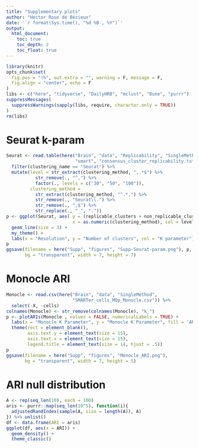 ```yaml
---
title: "Supplementary plots"
author: "Hector Roux de Bézieux"
date: '`r format(Sys.time(), "%d %B , %Y")`'
output:
  html_document:
    toc: true
    toc_depth: 2
    toc_float: true
---
```


```r
library(knitr)
opts_chunk$set(
  fig.pos = "!h", out.extra = "", warning = F, message = F,
  fig.align = "center", echo = F
)
libs <- c("here", "tidyverse", "DailyHRB", "mclust", "Dune", "purrr")
suppressMessages(
  suppressWarnings(sapply(libs, require, character.only = TRUE))
)
rm(libs)
```

# Seurat k-param

```r
Seurat <- read.table(here("Brain", "data", "Replicability", "SingleMethod",
                          "smart", "consensus_cluster_replicability.txt")) %>% 
  filter(clustering_name == "Seurat") %>%
  mutate(level = str_extract(clustering_method, ",.*$") %>%
           str_remove(., "^,") %>%
           factor(., levels = c("30", "50", "100")),
         clustering_method = 
           str_extract(clustering_method, "^.*,") %>%
           str_remove(., "Seurat\\.") %>%
           str_remove(., ",$") %>%
           str_replace(., "_", "."))
p <- ggplot(Seurat, aes( y = (replicable_clusters + non_replicable_clusters) / 2,
                         x = as.numeric(clustering_method), col = level)) +
  geom_line(size = 3) +
  my_theme() +
  labs(x = "Resolution", y = "Number of clusters", col = "K parameter")
p
ggsave(filename = here("Supp", "figures", "Supp-Seurat-param.png"), p,
       bg = "transparent", width = 7, height = 7)
```

# Monocle ARI

```r
Monocle <- read.csv(here("Brain", "data", "SingleMethod",
                         "SMARTer_cells_MOp_Monocle.csv")) %>%
  select(-X, -cells)
colnames(Monocle) <- str_remove(colnames(Monocle), "k_")
p <- plotARIs(Monocle , values = FALSE, numericalLabels = TRUE) +
  labs(x = "Monocle K Parameter", y = "Monocle K Parameter", fill = 'ARI') +
  theme(rect = element_blank(),
        axis.text.y = element_text(size = 15),
        axis.text.x = element_text(size = 15),
        legend.title = element_text(size = 14, hjust = .5))
p
ggsave(filename = here("Supp", "figures", "Monocle_ARI.png"),
       bg = "transparent", width = 7, height = 5)
```

# ARI null distribution

```r
A <- rep(seq_len(10), each = 100)
aris <- purrr::map(seq_len(10^5), function(i){
  adjustedRandIndex(sample(A, size = length(A)), A)
}) %>% unlist()
df <- data.frame(ARI = aris)
ggplot(df, aes(x = ARI)) +
  geom_density() +
  theme_classic()
```